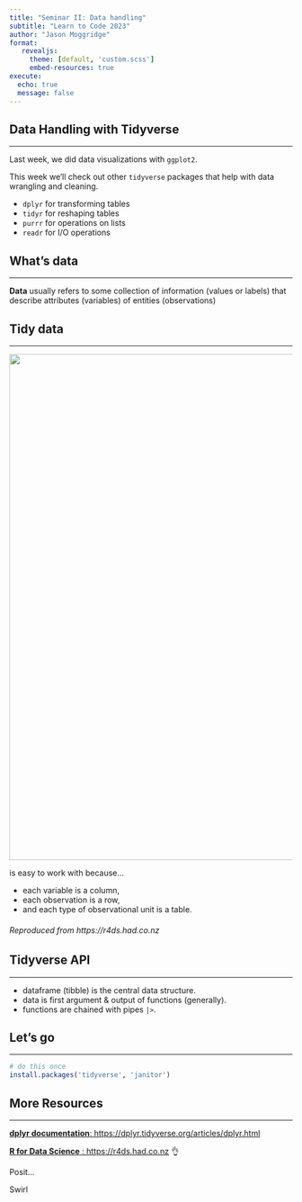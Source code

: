 ```yaml
---
title: "Seminar II: Data handling"
subtitle: "Learn to Code 2023"
author: "Jason Moggridge"
format: 
   revealjs:
     theme: [default, 'custom.scss']
     embed-resources: true
execute: 
  echo: true
  message: false
---
```


## Data Handling with Tidyverse

<hr>

Last week, we did data visualizations with `ggplot2`.

This week we'll check out other `tidyverse` packages that help with data wrangling and cleaning.

::: incremental
-   `dplyr` for transforming tables
-   `tidyr` for reshaping tables
-   `purrr` for operations on lists
-   `readr` for I/O operations
:::

## What's data

<hr>

**Data** usually refers to some collection of information (values or labels) that describe attributes (variables) of entities (observations)

## Tidy data
<hr>

![](./public/tidy-1.png){width="900"}

is easy to work with because...


::: incremental
-   each variable is a column,\
-   each observation is a row,\
-   and each type of observational unit is a table.
:::

###### *Reproduced from https://r4ds.had.co.nz* 


## Tidyverse API

<hr>

-   dataframe (tibble) is the central data structure.\
-   data is first argument & output of functions (generally).\
-   functions are chained with pipes `|>`.\

## Let's go

<hr/>

```r
# do this once
install.packages('tidyverse', 'janitor')
```

## More Resources

<hr/>

[**dplyr documentation**: https://dplyr.tidyverse.org/articles/dplyr.html](https://dplyr.tidyverse.org/articles/dplyr.html)

[**R for Data Science** : https://r4ds.had.co.nz](https://r4ds.had.co.nz) 👌

Posit...

Swirl
